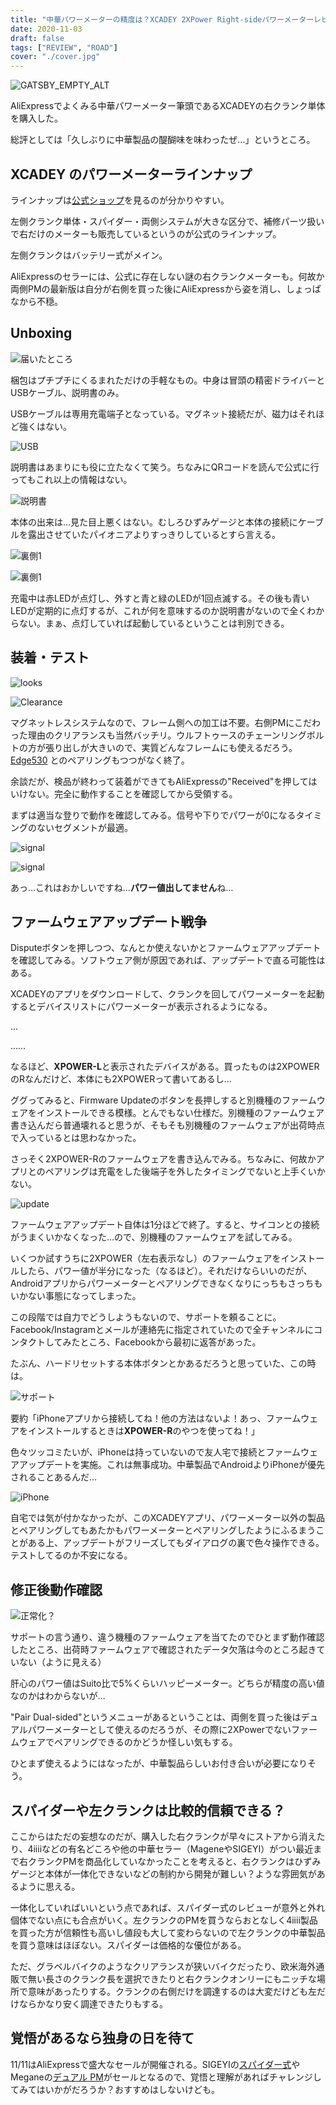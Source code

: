 ```yaml
---
title: "中華パワーメーターの精度は？XCADEY 2XPower Right-sideパワーメーターレビュー"
date: 2020-11-03
draft: false
tags: ["REVIEW", "ROAD"]
cover: "./cover.jpg"
---
```


![GATSBY_EMPTY_ALT](./cover.jpg)

AliExpressでよくみる中華パワーメーター筆頭であるXCADEYの右クランク単体を購入した。

総評としては「久しぶりに中華製品の醍醐味を味わったぜ…」というところ。

## XCADEY のパワーメーターラインナップ

ラインナップは[公式ショップ](https://xcadey.com/shop/)を見るのが分かりやすい。

左側クランク単体・スパイダー・両側システムが大きな区分で、補修パーツ扱いで右だけのメーターも販売しているというのが公式のラインナップ。

左側クランクはバッテリー式がメイン。

<LinkBox url="https://s.click.aliexpress.com/e/_AprDnl" />

<LinkBox url="https://s.click.aliexpress.com/e/_A4DPRH" />

AliExpressのセラーには、公式に存在しない謎の右クランクメーターも。何故か両側PMの最新版は自分が右側を買った後にAliExpressから姿を消し、しょっぱなから不穏。

## Unboxing

![届いたところ](./packing.jpg)

梱包はプチプチにくるまれただけの手軽なもの。中身は冒頭の精密ドライバーとUSBケーブル、説明書のみ。

USBケーブルは専用充電端子となっている。マグネット接続だが、磁力はそれほど強くはない。

![USB](./charge.jpg)

説明書はあまりにも役に立たなくて笑う。ちなみにQRコードを読んで公式に行ってもこれ以上の情報はない。

![説明書](./howto.jpg)

本体の出来は…見た目上悪くはない。むしろひずみゲージと本体の接続にケーブルを露出させていたパイオニアよりすっきりしているとすら言える。

![裏側1](./behind.jpg)

![裏側1](./behind2.jpg)

充電中は赤LEDが点灯し、外すと青と緑のLEDが1回点滅する。その後も青いLEDが定期的に点灯するが、これが何を意味するのか説明書がないので全くわからない。まぁ、点灯していれば起動しているということは判別できる。

## 装着・テスト

![looks](./looks.jpg)

![Clearance](./clearance.jpg)

マグネットレスシステムなので、フレーム側への加工は不要。右側PMにこだわった理由のクリアランスも当然バッチリ。ウルフトゥースのチェーンリングボルトの方が張り出しが大きいので、実質どんなフレームにも使えるだろう。[Edge530](https://amzn.to/362FR4i) とのペアリングもつつがなく終了。

余談だが、検品が終わって装着ができてもAliExpressの"Received"を押してはいけない。完全に動作することを確認してから受領する。

まずは適当な登りで動作を確認してみる。信号や下りでパワーが0になるタイミングのないセグメントが最適。

![signal](./signal_lost_1.png)

![signal](./signal_lost_2.png)

あっ…これはおかしいですね…**パワー値出してません**ね…

## ファームウェアアップデート戦争

Disputeボタンを押しつつ、なんとか使えないかとファームウェアアップデートを確認してみる。ソフトウェア側が原因であれば、アップデートで直る可能性はある。

XCADEYのアプリをダウンロードして、クランクを回してパワーメーターを起動するとデバイスリストにパワーメーターが表示されるようになる。

…

……

なるほど、**XPOWER-L**と表示されたデバイスがある。買ったものは2XPOWERのRなんだけど、本体にも2XPOWERって書いてあるし…

ググってみると、Firmware Updateのボタンを長押しすると別機種のファームウェアをインストールできる模様。とんでもない仕様だ。別機種のファームウェア書き込んだら普通壊れると思うが、そもそも別機種のファームウェアが出荷時点で入っているとは思わなかった。

さっそく2XPOWER-Rのファームウェアを書き込んでみる。ちなみに、何故かアプリとのペアリングは充電をした後端子を外したタイミングでないと上手くいかない。

![update](./update_firm.png)

ファームウェアアップデート自体は1分ほどで終了。すると、サイコンとの接続がうまくいかなくなった…ので、別機種のファームウェアを試してみる。

いくつか試すうちに2XPOWER（左右表示なし）のファームウェアをインストールしたら、パワー値が半分になった（なるほど）。それだけならいいのだが、Androidアプリからパワーメーターとペアリングできなくなりにっちもさっちもいかない事態になってしまった。

この段階では自力でどうしようもないので、サポートを頼ることに。Facebook/Instagramとメールが連絡先に指定されていたので全チャンネルにコンタクトしてみたところ、Facebookから最初に返答があった。

たぶん、ハードリセットする本体ボタンとかあるだろうと思っていた、この時は。

![サポート](./xcadey_troubleshoot.png)

要約「iPhoneアプリから接続してね！他の方法はないよ！あっ、ファームウェアをインストールするときは**XPOWER-R**のやつを使ってね！」

色々ツッコミたいが、iPhoneは持っていないので友人宅で接続とファームウェアアップデートを実施。これは無事成功。中華製品でAndroidよりiPhoneが優先されることあるんだ…

![iPhone](./fix_update.jpg)

自宅では気が付かなかったが、このXCADEYアプリ、パワーメーター以外の製品とペアリングしてもあたかもパワーメーターとペアリングしたようにふるまうことがある上、アップデートがフリーズしてもダイアログの裏で色々操作できる。テストしてるのか不安になる。

## 修正後動作確認

![正常化？](./success.png)

サポートの言う通り、違う機種のファームウェアを当てたのでひとまず動作確認したところ、出荷時ファームウェアで確認されたデータ欠落は今のところ起きていない（ように見える）

肝心のパワー値はSuito比で5%くらいハッピーメーター。どちらが精度の高い値なのかはわからないが…

"Pair Dual-sided"というメニューがあるということは、両側を買った後はデュアルパワーメーターとして使えるのだろうが、その際に2XPowerでないファームウェアでペアリングできるのかどうか怪しい気もする。

ひとまず使えるようにはなったが、中華製品らしいお付き合いが必要になりそう。

## スパイダーや左クランクは比較的信頼できる？

ここからはただの妄想なのだが、購入した右クランクが早々にストアから消えたり、4iiiiなどの有名どころや他の中華セラー（MageneやSIGEYI）がつい最近まで右クランクPMを商品化していなかったことを考えると、右クランクはひずみゲージと本体が一体化できないなどの制約から開発が難しい？ような雰囲気があるように思える。

一体化していればいいという点であれば、スパイダー式のレビューが意外と外れ個体でない点にも合点がいく。左クランクのPMを買うならおとなしく4iiii製品を買った方が信頼性も高いし値段も大して変わらないので左クランクの中華製品を買う意味はほぼない。スパイダーは価格的な優位がある。

ただ、グラベルバイクのようなクリアランスが狭いバイクだったり、欧米海外通販で無い長さのクランク長を選択できたりと右クランクオンリーにもニッチな場所で意味があったりする。クランクの右側だけを調達するのは大変だけども左だけならかなり安く調達できたりもする。

## 覚悟があるなら独身の日を待て

11/11はAliExpressで盛大なセールが開催される。SIGEYIの[スパイダー式](https://s.click.aliexpress.com/e/_A8c2uT)やMeganeの[デュアル PM](https://s.click.aliexpress.com/e/_AlRWLp)がセールとなるので、覚悟と理解があればチャレンジしてみてはいかがだろうか？おすすめはしないけども。

<LinkBox url="https://s.click.aliexpress.com/e/_A8c2uT" />

<LinkBox url="https://s.click.aliexpress.com/e/_9JzEFV" />

